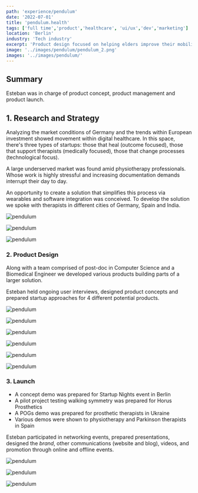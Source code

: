 ```yaml
---
path: 'experience/pendulum'
date: '2022-07-01'
title: 'pendulum.health'
tags: ['full time','product','healthcare', 'ui/ux','dev','marketing']
location: 'Berlin'
industry: 'Tech industry'
excerpt: 'Product design focused on helping elders improve their mobility'
image: '../images/pendulum/pendulum_2.png'
images: '../images/pendulum/'
---
```


<div class="col-lg-8 my-5">

## Summary 
Esteban was in charge of product concept, product management and product launch.

</div>

<div class="col-lg-8 my-5 py-5 border-top">

## 1. Research and Strategy

Analyzing the market conditions of Germany and the trends within European investment showed movement within digital healthcare. In this space, there's three types of startups: those that heal (outcome focused), those that support therapists (medically focused), those that change processes (technological focus).

A large underserved market was found amid physiotherapy professionals. Whose work is highly stressful and increasing documentation demands interrupt their day to day.  

An opportunity to create a solution that simplifies this process via wearables and software integration was conceived.  To develop the solution we spoke with therapists in different cities of Germany, Spain and India. 

</div>


<div class="row">
<div class="col-lg-3 offset-lg-3">

![pendulum](../images/pendulum/pendulum_10.png)
</div>

<div class="col-lg-3">

![pendulum](../images/pendulum/pendulum_6.png)

</div>

<div class="col-lg-3">

![pendulum](../images/pendulum/pendulum_9.png)

</div>

</div>


<div class="col-lg-8 my-5 py-5 border-top">


### 2. Product Design

Along with a team comprised of post-doc in Computer Science and a Biomedical Engineer we developed various products building parts of a larger solution. 

Esteban held ongoing user interviews, designed product concepts and prepared startup approaches for 4 different potential products. 

</div>


<div class="row">
<div class="col-lg-3 offset-lg-3">

![pendulum](../images/pendulum/pendulum_1.png)
</div>

<div class="col-lg-3">

![pendulum](../images/pendulum/pendulum_5.png)

</div>

<div class="col-lg-3">

![pendulum](../images/pendulum/pendulum_4.png)

</div>

</div>

<div class="row">
<div class="col-lg-3 offset-lg-3">

![pendulum](../images/pendulum/pendulum_8.png)
</div>

<div class="col-lg-3">

![pendulum](../images/pendulum/pendulum_12.png)

</div>

<div class="col-lg-3">

![pendulum](../images/pendulum/pendulum_11.png)

</div>

</div>





<div class="col-lg-8 my-5 py-5 border-top">


### 3. Launch 

* A concept demo was prepared for Startup Nights event in Berlin 
* A pilot project testing walking symmetry was prepared for Horus Prosthetics
* A POGs demo was prepared for prosthetic therapists in Ukraine
* Various demos were shown to physiotherapy and Parkinson therapists in Spain


Esteban participated in networking events, prepared presentations, designed the *brand*, other communications (website and blog), videos, and promotion through online and offline events. 

</div>





<div class="row">
<div class="col-lg-3 offset-lg-3">

![pendulum](../images/pendulum/pendulum_3.png)
</div>

<div class="col-lg-3">

![pendulum](../images/pendulum/pendulum_7.png)

</div>

<div class="col-lg-3">

![pendulum](../images/pendulum/pendulum_2.png)

</div>

</div>